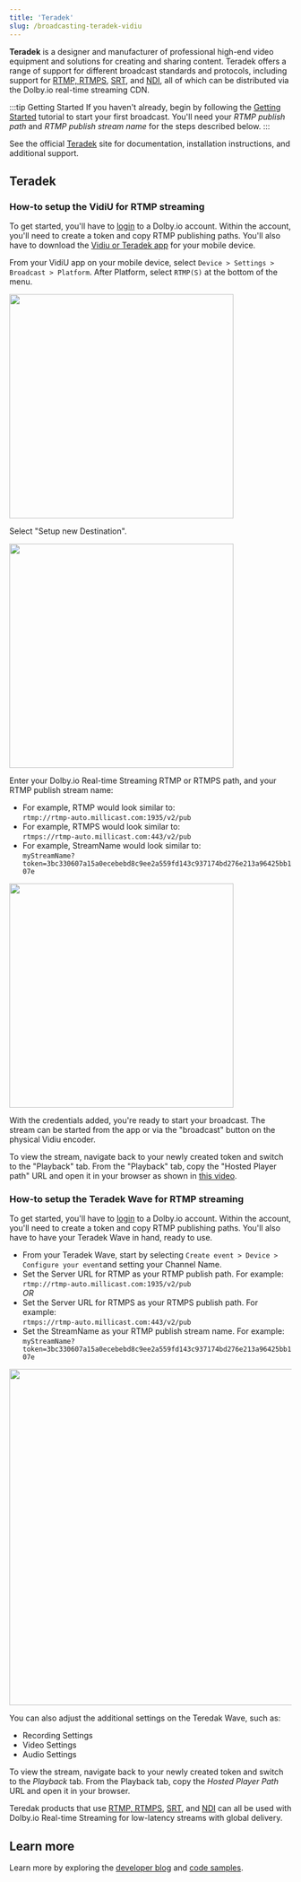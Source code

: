 ```yaml
---
title: 'Teradek'
slug: /broadcasting-teradek-vidiu
---
```


**Teradek** is a designer and manufacturer of professional high-end video equipment and solutions for creating and sharing content. Teradek offers a range of support for different broadcast standards and protocols, including support for [RTMP, RTMPS](/millicast/broadcast/using-rtmp-and-rtmps.mdx), [SRT](/millicast/broadcast/using-srt.mdx), and [NDI](/millicast/broadcast/using-ndi.md), all of which can be distributed via the Dolby.io real-time streaming CDN.

:::tip Getting Started
If you haven't already, begin by following the [Getting Started](/millicast/getting-started/index.mdx) tutorial to start your first broadcast. You'll need your _RTMP publish path_ and _RTMP publish stream name_ for the steps described below.
:::

See the official [Teradek](https://teradek.com/) site for documentation, installation instructions, and additional support.

## Teradek

### How-to setup the VidiU for RTMP streaming

To get started, you'll have to [login](https://dashboard.dolby.io/signup) to a Dolby.io account. Within the account, you'll need to create a token and copy RTMP publishing paths. You'll also have to download the [Vidiu or Teradek app](https://teradek.com/pages/vidiu-x) for your mobile device.

From your VidiU app on your mobile device, select `Device > Settings > Broadcast > Platform`. After Platform, select `RTMP(S)` at the bottom of the menu.


<div class="center-container">
  <img src={Vidiu1} width="400" />
</div>

Select "Setup new Destination".


<div class="center-container">
  <img src={Vidiu2} width="400" />
</div>

Enter your Dolby.io Real-time Streaming RTMP or RTMPS path, and your RTMP publish stream name:

- For example, RTMP would look similar to:  
  `rtmp://rtmp-auto.millicast.com:1935/v2/pub`
- For example, RTMPS would look similar to:  
  `rtmps://rtmp-auto.millicast.com:443/v2/pub`
- For example, StreamName would look similar to:  
  `myStreamName?token=3bc330607a15a0ecebebd8c9ee2a559fd143c937174bd276e213a96425bb107e`


<div class="center-container">
  <img src={Vidiu3} width="400" />
</div>

With the credentials added, you're ready to start your broadcast. The stream can be started from the app or via the "broadcast" button on the physical Vidiu encoder.

To view the stream, navigate back to your newly created token and switch to the "Playback" tab. From the "Playback" tab, copy the "Hosted Player path" URL and open it in your browser as shown in [this video](https://www.youtube.com/watch?v=GRLIT_Xii3M).

### How-to setup the Teradek Wave for RTMP streaming

To get started, you'll have to [login](https://dashboard.dolby.io/signup) to a Dolby.io account. Within the account, you'll need to create a token and copy RTMP publishing paths. You'll also have to have your Teradek Wave in hand, ready to use.

- From your Teradek Wave, start by selecting `Create event > Device > Configure your event`and setting your Channel Name.
- Set the Server URL for RTMP as your RTMP publish path. For example:  
  `rtmp://rtmp-auto.millicast.com:1935/v2/pub`  
  _OR_
- Set the Server URL for RTMPS as your RTMPS publish path. For example:  
  `rtmps://rtmp-auto.millicast.com:443/v2/pub`
- Set the StreamName as your RTMP publish stream name. For example:  
  `myStreamName?token=3bc330607a15a0ecebebd8c9ee2a559fd143c937174bd276e213a96425bb107e`


<div class="center-container">
  <img src={TeradekWave} width="600" />
</div>

You can also adjust the additional settings on the Teredak Wave, such as:

- Recording Settings
- Video Settings
- Audio Settings

To view the stream, navigate back to your newly created token and switch to the _Playback_ tab. From the Playback tab, copy the _Hosted Player Path_ URL and open it in your browser.

Teredak products that use [RTMP, RTMPS](/millicast/broadcast/using-rtmp-and-rtmps.mdx), [SRT](/millicast/broadcast/using-srt.mdx), and [NDI](/millicast/broadcast/using-ndi.md) can all be used with Dolby.io Real-time Streaming for low-latency streams with global delivery.

## Learn more

Learn more by exploring the [developer blog](https://dolby.io/blog/tag/broadcast/) and [code samples](https://github.com/orgs/dolbyio-samples/repositories?q=broadcast).
